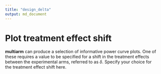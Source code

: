 ```yaml
---
title: "design_delta"
output: md_document
---
```


# Plot treatment effect shift

__multiarm__ can produce a selection of informative power curve plots. One of
these requires a value to be specified for a shift in the treatment effects
between the experimental arms, referred to as $\delta$. Specify your choice for
the treatment effect shift here.
